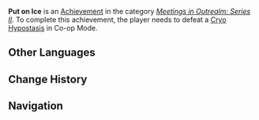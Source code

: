 {{Achievement Infobox
|title        = 
|id           = 86017
|order id     = 9017
|category     = Meetings in Outrealm: Series II
|description  = Defeat a [[Cryo Hypostasis]] in Co-Op Mode.
|requirements = 
|primogems    = 10
|tracking     = 
|topic        = Cryo Hypostasis; Co-Op Mode
}}
'''Put on Ice''' is an [[Achievement]] in the category ''[[Meetings in Outrealm: Series II]]''. To complete this achievement, the player needs to defeat a [[Cryo Hypostasis]] in Co-op Mode.
<!--
==Trivia==

==Video Guides==
{{EVT
|video1   = 
|caption1 = 
}}
-->
==Other Languages==
{{Other Languages
|en      = Put on Ice
|zhs     = 未来解冻计划
|zhs_rm  = Wèilái Jiědòng Jìhuà
|zht     = 未來解凍計畫
|zht_rm  = Wèilái Jiědòng Jìhuà
|zh_tl   = Future Defrosting Plan
|ja      = 未来解凍計画
|ja_rm   = Mirai Kaitou Keikaku
|ja_tl   = Future Defrosting Plan
|ko      = 미래 해동 계획
|ko_rm   = 
|ko_tl   = 
|es      = Sobre hielo
|es_tl   = 
|fr      = Glace pilée
|fr_tl   = Crushed Ice
|ru      = План по заморозке
|ru_tl   = 
|th      = แผนการละลายแห่งอนาคต
|th_rm   = 
|th_tl   = 
|vi      = Kế hoạch phá băng tương lai
|vi_tl   = 
|de      = Lass es einfrieren
|de_tl   = Let It Freeze
|id      = Rencana Pencairan
|id_tl   = Melting Plan
|pt      = Coloque Gelo
|pt_tl   = 
}}

==Change History==
{{Change History|2.0}}
<!--
==References==
{{Reflist}}
-->
==Navigation==
{{Achievement Navbox|Meetings in Outrealm: Series II}}